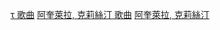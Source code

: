 {{Navbox musical artist
| title       = [[克里斯蒂娜·阿奎莱拉]] [[克里斯蒂娜·阿奎莱拉歌曲列表|歌曲]]
| state       = {{{state|autocollapse}}}
| bodyclass   = hlist
| name        = 克里斯蒂娜·阿奎莱拉歌曲
| background  = solo_singer

| group1      = 《[[克莉絲汀·阿奎萊拉 (專輯)|克莉絲汀·阿奎萊拉]]》
| list1       =
* 《[[瓶中精靈]]》
* 《[[少女情懷]]》
* 《[[芳心歸處]]》
* 《[[來到我身邊]]》
* 《[[心湖倒影]]》

| group2      = 《[[拉丁情懷]]》
| list2       =
* 《[[瓶中精靈]]》
* 《[[錯誤的期待]]》
* 《[[想念你]]》
* 《[[來到我身邊]]》
* 《[[如果從未遇見你]]》
* 《[[芳心歸處]]》
* 《[[少女情懷]]》
* 《[[心湖倒影]]》

| group3      = 《[[戀戀祝福]]》
| list3       =
* 《{{tsl|en|Have Yourself a Merry Little Christmas||Have Yourself a Merry Little Christmas}}》
* 《[[天使歌唱在高天|Angels We Have Heard on High]]》
* 《[[This Christmas (唐尼·哈撒韦歌曲)|This Christmas]]》
* 《{{tsl|en|The Christmas Song||The Christmas Song}}》

| group4      = 《[[裸 (克莉絲汀·阿奎萊拉專輯)|裸]]》
| list4       =
* 《[[下流]]》
* 《[[美麗的]]》
* 《[[愛的鬥士]]》
* 《[[不能打壓我們]]》
* 《[[心聲 (歌曲)|心聲]]》
* 《[[不可能的愛]]》
* 《[[離開 (克莉絲汀·阿奎萊拉歌曲)|離開]]》
* 《[[迷戀 (克莉絲汀·阿奎萊拉歌曲)|迷戀]]》

| group5      = 《[[A-Lin|天生歌姬]]》
| list5       = 
* 《[[非你莫屬 (克莉絲汀·阿奎萊拉歌曲)|非你莫屬]]》
* 《[[傷害 (克莉絲汀·阿奎萊拉歌曲)|傷害]]》
* 《[[甜心寶貝]]》
* 《[[我的母親 (歌曲)|我的母親]]》
* 《[[拯救我 (克莉絲汀·阿奎萊拉歌曲)|拯救我]]》
* 《[[冷靜點，寶貝]]》

| group6       = 《[[精靈神話-精選+新曲]]》
| list6        = 
* 《[[一路長紅]]》
* 《[[瓶中精靈|瓶中精靈2008]]》
* 《[[美麗的|做你自己]]》

| group7       = 《[[超·未·來]]》
| list7        =
* 《[[超·未·來]]》 
* 《[[激情變身夜]]》
* 《[[喔呼 (克莉絲汀·阿奎萊拉歌曲)|喔呼]]》
* 《[[橡皮筋愛情]]》
* 《[[巨星風采]]》
* 《[[為我打氣]]》
* 《[[你已失去我]]》
* 《[[我討厭男生]]》
* 《[[週一早晨 (克莉絲汀·阿奎萊拉歌曲)|週一早晨]]》

| group8      = 《[[舞孃俱樂部-電影原聲帶]]》
| list8       =
* 《[[靠山 (歌曲)#翻唱版本与歌曲取样|靠山]]》
* 《[[表白 (克莉絲汀·阿奎萊拉歌曲)|表白]]》
* 《[[舞孃夜生活]]》
* 《[[潮男型女]]》

| group9      = 《[[維納斯之蓮]]》
| list9       =
* 《[[維納斯之蓮 開場曲]]》
* 《[[實力 (克莉絲汀·阿奎萊拉歌曲)|實力]]》
* 《[[火紅真愛]]》
* 《[[讓世界轉動]]》
* 《[[完美曲線]]》
* 《[[愛環繞]]》
* 《[[為我歌唱 (克莉絲汀·阿奎萊拉歌曲)|為我歌唱]]》
* 《[[空白頁]]》
* 《[[環遊世界 (克莉絲汀·阿奎萊拉歌曲)|環遊世界]]》
* 《[[輪迴 (克莉絲汀·阿奎萊拉歌曲)|輪迴]]》
* 《[[傻女孩]]》

| group10     = 合作歌曲
| list10      =
* 《[[果醬女郎#Moulin Rouge!翻唱版本|果醬女郎]]》
* 《[[不願孤獨]]》
* 《[[What's Going On (歌曲)|What's Going On]]》
* 《{{tsl|en|El Ultimo Adios (The Last Goodbye)||El Ultimo Adios (The Last Goodbye)}}》
* 《[[Car Wash (歌曲)#克莉絲汀·阿奎萊拉和蜜西·艾莉特翻唱版本|Car Wash]]》
* 《[[仰頭 (歌曲)|仰頭]]》
* 《{{tsl|en|A Song for You#赫比·汉考克&克莉絲汀·阿奎萊拉翻唱版本||A Song for You}}》
* 《{{tsl|en|Somos Novios (It's Impossible)||Somos Novios (It's Impossible)}}》
* 《[[Tell Me (Diddy歌曲)|Tell Me]]》
* 《{{tsl|en|Castle Walls||Castle Walls}}》
* 《[[傑格舞步]]》
* 《[[火熱時刻]]》
* 《{{tsl|en|Hoy Tengo Ganas de Ti||Hoy Tengo Ganas de Ti}}》
* 《[[Say Something (浩瀚宇宙歌曲)|Say Something]]》
* 《[[為所欲為 (女神卡卡歌曲)#克莉絲汀·阿奎萊拉混音版本|为所欲为]]》

| group11  = 其它歌曲
| list11  =
* 《[[冰山小姐 (凱莉·克萊森歌曲)|冰山小姐]]》
* 《{{tsl|en|Falling in Love Again (Can't Help It)||Falling in Love Again (Can't Help It)}}》
* 《{{tsl|en|We Remain||We Remain}}》
}}
<noinclude>
{{collapsible option}}
[[Category:克莉絲汀·阿奎萊拉|τ 歌曲]]
[[Category:美国流行歌手模板|阿奎萊拉, 克莉絲汀 歌曲]] 
[[Category:歌曲模板|阿奎萊拉, 克莉絲汀]] 

</noinclude>